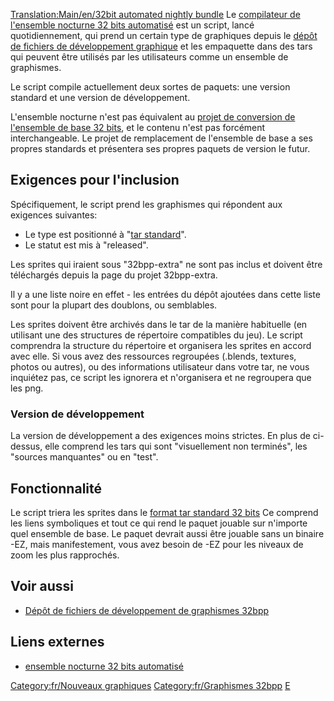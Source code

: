 [[Translation:Main/en/32bit automated nightly bundle]]
Le [http://jupix.info/openttd/gfxdev-nightlies/ compilateur de l'ensemble nocturne 32 bits automatisé] est un script, lancé quotidiennement, qui prend un certain type de graphiques depuis le [[Main/fr/Dépôt de fichiers de développement de graphismes 32bpp|dépôt de fichiers de développement graphique]] et les empaquette dans des tars qui peuvent être utilisés par les utilisateurs comme un ensemble de graphismes.

Le script compile actuellement deux sortes de paquets: une version standard et une version de développement.

L'ensemble nocturne n'est pas équivalent au [[Main/fr/Projet de conversion de l'ensemble de base 32bits|projet de conversion de l'ensemble de base 32 bits]], et le contenu n'est pas forcément interchangeable. Le projet de remplacement de l'ensemble de base a ses propres standards et présentera ses propres paquets de version le futur.

==Exigences pour l'inclusion==

Spécifiquement, le script prend les graphismes qui répondent aux exigences suivantes:

* Le type est positionné à "[[Main/fr/Format tar standard 32 bits|tar standard]]".
* Le statut est mis à "released".

Les sprites qui iraient sous  "32bpp-extra" ne sont pas inclus et doivent être téléchargés depuis la page du projet 32bpp-extra.

Il y a une liste noire en effet - les entrées du dépôt ajoutées dans cette liste sont pour la plupart des doublons, ou semblables.

Les sprites doivent être archivés dans le tar de la manière habituelle (en utilisant une des structures de répertoire compatibles du jeu). Le script comprendra la structure du répertoire et organisera les sprites en accord avec elle. Si vous avez des ressources regroupées (.blends, textures, photos ou autres), ou des informations utilisateur dans votre tar, ne vous inquiétez pas, ce script les ignorera et n'organisera et ne regroupera que les png.

===Version de développement===

La version de  développement a des exigences moins strictes. En plus de ci-dessus, elle comprend les tars qui sont "visuellement non terminés", les "sources manquantes" ou en "test".

==Fonctionnalité==

Le script triera les sprites dans le [[Main/fr/Format tar standard 32 bits|format tar standard 32 bits]] Ce comprend les liens symboliques et tout ce qui rend le paquet jouable sur n'importe quel ensemble de base. Le paquet devrait aussi être jouable sans un binaire -EZ, mais manifestement, vous avez besoin de -EZ pour les niveaux de zoom les plus rapprochés.

==Voir aussi==

* [[Main/fr/Dépôt de fichiers de développement de graphismes 32bpp|Dépôt de fichiers de développement de graphismes 32bpp]]

==Liens externes==

* [http://jupix.info/openttd/gfxdev-nightlies/ ensemble nocturne 32 bits automatisé]

{{fr/Navbox Développement graphique}}

[[Category:fr/Nouveaux graphiques]][[Category:fr/Graphismes 32bpp]][[Category:fr/Ressources du développeur de graphismes|E]]
